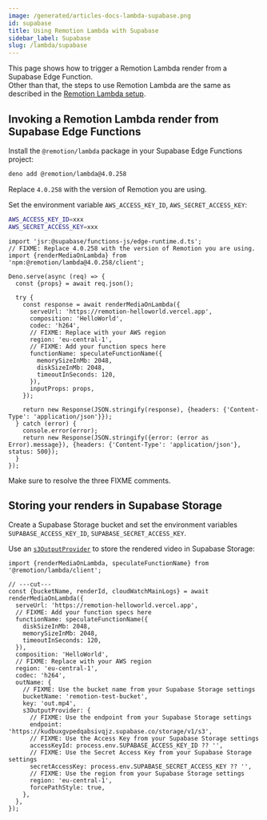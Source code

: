 ```yaml
---
image: /generated/articles-docs-lambda-supabase.png
id: supabase
title: Using Remotion Lambda with Supabase
sidebar_label: Supabase
slug: /lambda/supabase
---
```


This page shows how to trigger a Remotion Lambda render from a Supabase Edge Function.  
Other than that, the steps to use Remotion Lambda are the same as described in the [Remotion Lambda setup](/docs/lambda/setup).

## Invoking a Remotion Lambda render from Supabase Edge Functions<AvailableFrom v="4.0.258"/>

Install the `@remotion/lambda` package in your Supabase Edge Functions project:

```bash
deno add @remotion/lambda@4.0.258
```

Replace `4.0.258` with the version of Remotion you are using.

Set the environment variable `AWS_ACCESS_KEY_ID`, `AWS_SECRET_ACCESS_KEY`:

```bash title="supabase/functions/.env"
AWS_ACCESS_KEY_ID=xxx
AWS_SECRET_ACCESS_KEY=xxx
```

```tsx title="supabase/functions/trigger-render.ts"
import 'jsr:@supabase/functions-js/edge-runtime.d.ts';
// FIXME: Replace 4.0.258 with the version of Remotion you are using.
import {renderMediaOnLambda} from 'npm:@remotion/lambda@4.0.258/client';

Deno.serve(async (req) => {
  const {props} = await req.json();

  try {
    const response = await renderMediaOnLambda({
      serveUrl: 'https://remotion-helloworld.vercel.app',
      composition: 'HelloWorld',
      codec: 'h264',
      // FIXME: Replace with your AWS region
      region: 'eu-central-1',
      // FIXME: Add your function specs here
      functionName: speculateFunctionName({
        memorySizeInMb: 2048,
        diskSizeInMb: 2048,
        timeoutInSeconds: 120,
      }),
      inputProps: props,
    });

    return new Response(JSON.stringify(response), {headers: {'Content-Type': 'application/json'}});
  } catch (error) {
    console.error(error);
    return new Response(JSON.stringify({error: (error as Error).message}), {headers: {'Content-Type': 'application/json'}, status: 500});
  }
});
```

Make sure to resolve the three FIXME comments.

## Storing your renders in Supabase Storage<AvailableFrom v="4.0.259"/>

Create a Supabase Storage bucket and set the environment variables `SUPABASE_ACCESS_KEY_ID`, `SUPABASE_SECRET_ACCESS_KEY`.

Use an [`s3OutputProvider`](/docs/lambda/custom-destination#saving-to-another-cloud) to store the rendered video in Supabase Storage:

```tsx twoslash
import {renderMediaOnLambda, speculateFunctionName} from '@remotion/lambda/client';

// ---cut---
const {bucketName, renderId, cloudWatchMainLogs} = await renderMediaOnLambda({
  serveUrl: 'https://remotion-helloworld.vercel.app',
  // FIXME: Add your function specs here
  functionName: speculateFunctionName({
    diskSizeInMb: 2048,
    memorySizeInMb: 2048,
    timeoutInSeconds: 120,
  }),
  composition: 'HelloWorld',
  // FIXME: Replace with your AWS region
  region: 'eu-central-1',
  codec: 'h264',
  outName: {
    // FIXME: Use the bucket name from your Supabase Storage settings
    bucketName: 'remotion-test-bucket',
    key: 'out.mp4',
    s3OutputProvider: {
      // FIXME: Use the endpoint from your Supabase Storage settings
      endpoint: 'https://kudbuxgvpedqabsivqjz.supabase.co/storage/v1/s3',
      // FIXME: Use the Access Key from your Supabase Storage settings
      accessKeyId: process.env.SUPABASE_ACCESS_KEY_ID ?? '',
      // FIXME: Use the Secret Access Key from your Supabase Storage settings
      secretAccessKey: process.env.SUPABASE_SECRET_ACCESS_KEY ?? '',
      // FIXME: Use the region from your Supabase Storage settings
      region: 'eu-central-1',
      forcePathStyle: true,
    },
  },
});
```
